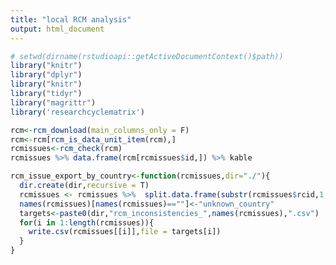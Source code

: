 ```yaml
---
title: "local RCM analysis"
output: html_document
---
```


```r
# setwd(dirname(rstudioapi::getActiveDocumentContext()$path))
library("knitr")
library("dplyr")
library("knitr")
library("tidyr")
library("magrittr")
library('researchcyclematrix')
```

```r
rcm<-rcm_download(main_columns_only = F)
rcm<-rcm[rcm_is_data_unit_item(rcm),]
rcmissues<-rcm_check(rcm)
rcmissues %>% data.frame(rcm[rcmissues$id,]) %>% kable

rcm_issue_export_by_country<-function(rcmissues,dir="./"){
  dir.create(dir,recursive = T)
  rcmissues <- rcmissues %>%  split.data.frame(substr(rcmissues$rcid,1,3))
  names(rcmissues)[names(rcmissues)==""]<-"unknown_country"
  targets<-paste0(dir,"rcm_inconsistencies_",names(rcmissues),".csv")
  for(i in 1:length(rcmissues)){
    write.csv(rcmissues[[i]],file = targets[i])
  }
}



```
